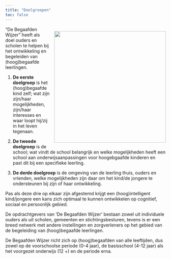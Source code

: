 ```yaml
---
title: "Doelgroepen"
toc: false
---
```


<div style="float: right; margin-left: 15px;">
  ![](/www/images/archeon_rik.jpg){fig-alt="rik" width=350px}
</div>

"De Begaafden Wijzer" heeft als doel ouders en scholen te helpen bij het ontwikkeling en begeleiden van (hoog)begaafde leerlingen.

1. **De eerste doelgroep** is het (hoog)begaafde kind zelf; wat zijn zijn/haar mogelijkheden, zijn/haar interesses en waar loopt hij/zij in het leven tegenaan.

2. **De tweede doelgroep** is de school; wat vindt de school belangrijk en welke mogelijkheden heeft een school aan onderwijsaanpassingen voor hoogebgaafde kinderen en past dit bij een specifieke leerling. 

3. **De derde doelgroep** is de omgeving van de leerling thuis, ouders en vrienden, welke mogelijkheden zijn daar om het kind/de jongere te ondersteunen bij zijn of haar ontwikkeling.

Pas als deze drie op elkaar zijn afgestemd krijgt een (hoog)intelligent kind/jongere een kans zich optimaal te kunnen ontwikkelen op cognitief, sociaal en persoonlijk gebied.

De opdrachtgevers van ‘De Begaafden Wijzer’ bestaan zowel uit individuele ouders als uit scholen, gemeenten en stichtingsbesturen, tevens is er een breed netwerk met andere instellingen en zorgverleners op het gebied van de begeleiding van (hoog)begaafde leerlingen.

De Begaafden Wijzer richt zich op (hoog)begaafden van alle leeftijden, dus zowel op de voorschoolse periode (0-4 jaar), de basisschool (4-12 jaar) als het voorgezet onderwijs (12 +) en de periode erna.
